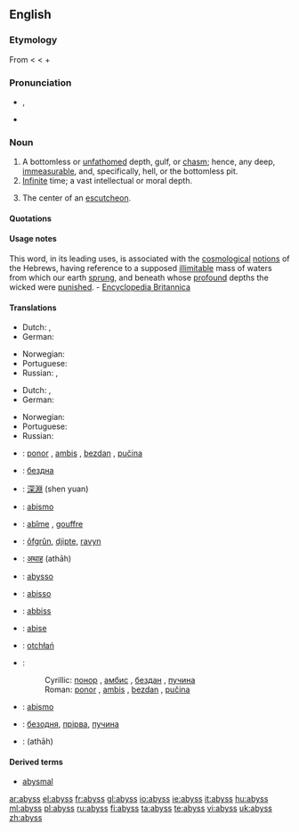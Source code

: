 {{wikipedia}}
==English==

===Etymology===
From {{ME.}} {{term|abissus|lang=enm}} < {{L.}} {{term|abyssus||a bottomless gulf|lang=la}} < {{AGr.}} {{term|sc=polytonic|ἄβυσσος||tr=abyssos|bottomless|lang=grc}} {{term|sc=polytonic|ἀ-||tr=a-|not|lang=grc}}+ {{term|sc=polytonic|βυσσός||tr=bysso|depth|lang=grc}}

===Pronunciation===
* {{enPR|ə-bĭs'}}, {{IPA|/əˈbɪs/}}
* {{audio|en-us-abyss.ogg|Audio (US)}}

===Noun===
{{en-noun|-}}

# A bottomless or [[unfathomed]] depth, gulf, or [[chasm]]; hence, any deep, [[immeasurable]], and, specifically, hell, or the bottomless pit.
# [[infinite|Infinite]] time; a vast intellectual or moral depth.
# {{heraldry}} The center of an [[escutcheon]].

====Quotations====
{{seeCites}}

====Usage notes====
This word, in its leading uses, is associated with the [[cosmological]] [[notions]] of the Hebrews, having reference to a supposed [[illimitable]] mass of waters from which our earth [[sprung]], and beneath whose [[profound]] depths the wicked were [[punished]]. - [[Encyclopedia Britannica]]

====Translations====
{{trans-top|a bottomless or unfathomed depth}}
* Dutch: {{t|nl|afgrond|m}}, {{t|nl|ravijn|n}}
* German: {{t|de|Abgrund|m}}
{{trans-mid}}
* Norwegian: {{t|no|avgrunn|m}}
* Portuguese: {{t|pt|abismo|m}}
* Russian: {{t|ru|бездна|tr=b'ézdna|f}}, {{t|ru|пучина|tr=pučína|f}} {{qualifier|sea}}
{{trans-bottom}}

{{trans-top|infinite time; a vast intellectual or moral depth}}
* Dutch: {{t|nl|afgrond|m}}, {{t|nl|kloof|m|f}}
* German: {{t|de|Abgrund|m}}
{{trans-mid}}
* Norwegian: {{t|no|avgrunn|m}}
* Portuguese: {{t|pt|abismo|m}}
* Russian: {{t|ru|бездна|tr=b'ézdna|f}}
{{trans-bottom}}

{{checktrans-top}}
* {{ttbc|Bosnian}}: [[ponor]] {{m}}, [[ambis]] {{m}}, [[bezdan]] {{m}}, [[pučina]] {{f}}
* {{ttbc|Bulgarian}}: [[бездна]]
* {{ttbc|Chinese}}: [[深淵]] (shen yuan)
* {{ttbc|Esperanto}}: [[abismo]]
* {{ttbc|French}}: [[abîme]] {{m}}, [[gouffre]] {{m}}
* {{ttbc|Frisian}}: [[ôfgrûn]], [[djipte]], [[ravyn]] {{n}}
* {{ttbc|Hindi}}: [[अथाह]] (athāh) {{m}}
* {{ttbc|Interlingua}}: [[abysso]]
* {{ttbc|Italian}}: [[abisso]] {{f}}
{{trans-mid}}
* {{ttbc|Maltese}}: [[abbiss]] {{f}}
* {{ttbc|Novial}}: [[abise]]
* {{ttbc|Polish}}: [[otchłań]] {{f}}
* {{ttbc|Serbian}}:
*: Cyrillic: [[понор]] {{m}}, [[амбис]] {{m}}, [[бездан]] {{m}}, [[пучина]] {{f}}
*: Roman: [[ponor]] {{m}}, [[ambis]] {{m}}, [[bezdan]] {{m}}, [[pučina]] {{f}}
* {{ttbc|Spanish}}: [[abismo]] {{m}}
* {{ttbc|Ukrainian}}: [[безодня]], [[прірва]], [[пучина]]
* {{ttbc|Urdu}}: {{URchar|[[اتھاہ]]}} (athāh) {{m}}
{{trans-bottom}}

====Derived terms====
* [[abysmal]]

[[ar:abyss]]
[[el:abyss]]
[[fr:abyss]]
[[gl:abyss]]
[[io:abyss]]
[[ie:abyss]]
[[it:abyss]]
[[hu:abyss]]
[[ml:abyss]]
[[pl:abyss]]
[[ru:abyss]]
[[fi:abyss]]
[[ta:abyss]]
[[te:abyss]]
[[vi:abyss]]
[[uk:abyss]]
[[zh:abyss]]